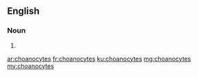 ==English==

===Noun===
{{head|en|noun plural form}}

# {{plural of|choanocyte|lang=en}}

[[ar:choanocytes]]
[[fr:choanocytes]]
[[ku:choanocytes]]
[[mg:choanocytes]]
[[my:choanocytes]]
